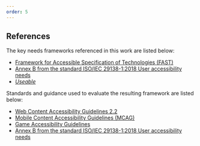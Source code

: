 ```yaml
---
order: 5
---
```


## References

The key needs frameworks referenced in this work are listed below:

* [Framework for Accessible Specification of Technologies (FAST)](https://w3c.github.io/fast/)  
* [Annex B from the standard ISO/IEC 29138-1:2018 User accessibility needs](https://github.com/jbjord/isoiec29138-1-2018-annexB/tree/main)  
* [*Useable*](https://accessiblecommunity.org/useable/)

Standards and guidance used to evaluate the resulting framework are listed below:

* [Web Content Accessibility Guidelines 2.2](https://www.w3.org/TR/WCAG22/)  
* [Mobile Content Accessibility Guidelines (MCAG)](https://getevinced.github.io/mcag/)  
* [Game Accessibility Guidelines](https://gameaccessibilityguidelines.com/)  
* [Annex B from the standard ISO/IEC 29138-1:2018 User accessibility needs](https://github.com/jbjord/isoiec29138-1-2018-annexB/tree/main)